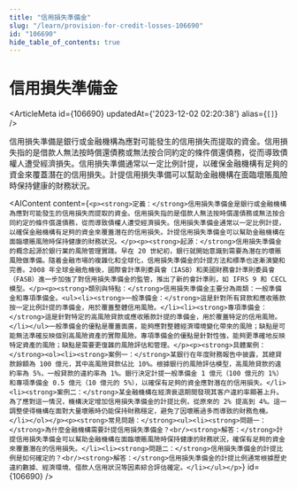 ```yaml
---
title: "信用損失準備金"
slug: "/learn/provision-for-credit-losses-106690"
id: "106690"
hide_table_of_contents: true
---
```



# 信用損失準備金

<ArticleMeta id={106690} updatedAt={'2023-12-02 02:20:38'} alias={`[]`} />
<div className='border-solid border-b border-t-0 my-4 border-[var(--ifm-color-gray-300)]' />

信用損失準備是銀行或金融機構為應對可能發生的信用損失而提取的資金。信用損失指的是借款人無法按時償還債務或無法按合同約定的條件償還債務，從而導致債權人遭受經濟損失。信用損失準備通常以一定比例計提，以確保金融機構有足夠的資金來覆蓋潛在的信用損失。計提信用損失準備可以幫助金融機構在面臨壞賬風險時保持健康的財務狀況。

<AIContent content={`<p><strong>定義：</strong>信用損失準備金是銀行或金融機構為應對可能發生的信用損失而提取的資金。信用損失指的是借款人無法按時償還債務或無法按合同約定的條件償還債務，從而導致債權人遭受經濟損失。信用損失準備金通常以一定比例計提，以確保金融機構有足夠的資金來覆蓋潛在的信用損失。計提信用損失準備金可以幫助金融機構在面臨壞賬風險時保持健康的財務狀況。</p><p><strong>起源：</strong>信用損失準備金的概念起源於銀行業的風險管理實踐。早在 20 世紀初，銀行就開始意識到需要為潛在的壞賬風險做準備。隨着金融市場的複雜化和全球化，信用損失準備金的計提方法和標準也逐漸演變和完善。2008 年全球金融危機後，國際會計準則委員會（IASB）和美國財務會計準則委員會（FASB）進一步加強了對信用損失準備金的監管，推出了新的會計準則，如 IFRS 9 和 CECL 模型。</p><p><strong>類別與特點：</strong>信用損失準備金主要分為兩類：一般準備金和專項準備金。<ul><li><strong>一般準備金：</strong>這是針對所有貸款和應收賬款按一定比例計提的準備金，用於覆蓋整體信用風險。</li><li><strong>專項準備金：</strong>這是針對特定的高風險貸款或應收賬款計提的準備金，用於覆蓋特定的信用風險。</li></ul>一般準備金的優點是覆蓋面廣，能夠應對整體經濟環境變化帶來的風險；缺點是可能無法準確反映個別高風險資產的實際風險。專項準備金的優點是針對性強，能夠更準確地反映特定資產的風險；缺點是需要更復雜的風險評估和管理。</p><p><strong>具體案例：</strong><ol><li><strong>案例一：</strong>某銀行在年度財務報告中披露，其總貸款餘額為 100 億元，其中高風險貸款佔比 10%。根據銀行的風險評估模型，高風險貸款的違約率為 5%，一般貸款的違約率為 1%。銀行決定計提一般準備金 1 億元（100 億元的 1%）和專項準備金 0.5 億元（10 億元的 5%），以確保有足夠的資金應對潛在的信用損失。</li><li><strong>案例二：</strong>某金融機構在經濟衰退期間發現其客户違約率顯著上升。為了應對這一情況，機構決定增加信用損失準備金的計提比例，從原來的 2% 提高到 4%。這一調整使得機構在面對大量壞賬時仍能保持財務穩定，避免了因壞賬過多而導致的財務危機。</li></ol></p><p><strong>常見問題：</strong><ul><li><strong>問題一：</strong>為什麼金融機構需要計提信用損失準備金？<br/><strong>解答：</strong>計提信用損失準備金可以幫助金融機構在面臨壞賬風險時保持健康的財務狀況，確保有足夠的資金來覆蓋潛在的信用損失。</li><li><strong>問題二：</strong>信用損失準備金的計提比例是如何確定的？<br/><strong>解答：</strong>信用損失準備金的計提比例通常根據歷史違約數據、經濟環境、借款人信用狀況等因素綜合評估確定。</li></ul></p>`} id={106690} />
